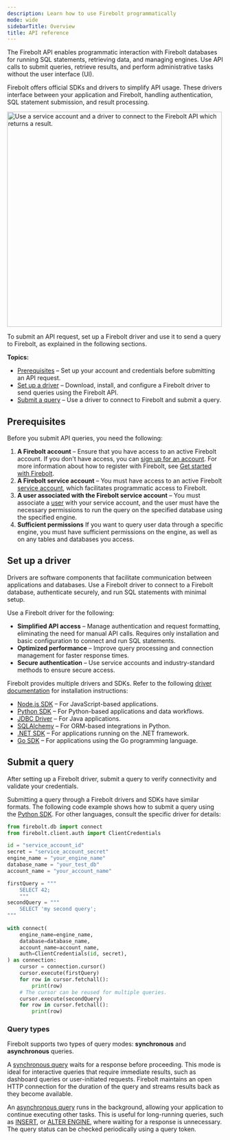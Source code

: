 ```yaml
---
description: Learn how to use Firebolt programmatically
mode: wide
sidebarTitle: Overview
title: API reference
---
```



The Firebolt API enables programmatic interaction with Firebolt databases for running SQL statements, retrieving data, and managing engines. Use API calls to submit queries, retrieve results, and perform administrative tasks without the user interface (UI).  

Firebolt offers official SDKs and drivers to simplify API usage. These drivers interface between your application and Firebolt, handling authentication, SQL statement submission, and result processing.

<img src="/assets/images/API-workflow.png" alt="Use a service account and a driver to connect to the Firebolt API which returns a result." width="500"/>

To submit an API request, set up a Firebolt driver and use it to send a query to Firebolt, as explained in the following sections.

**Topics:**

* [Prerequisites](/#prerequisites) &ndash; Set up your account and credentials before submitting an API request.
* [Set up a driver](/#set-up-a-driver) &ndash; Download, install, and configure a Firebolt driver to send queries using the Firebolt API.
* [Submit a query](/#submit-a-query) &ndash; Use a driver to connect to Firebolt and submit a query.

## Prerequisites
Before you submit API queries, you need the following:

1. **A Firebolt account** &ndash; Ensure that you have access to an active Firebolt account. If you don't have access, you can [sign up for an account](https://www.firebolt.io/sign-up). For more information about how to register with Firebolt, see [Get started with Firebolt](/Guides/getting-started).
2. **A Firebolt service account** &ndash; You must have access to an active Firebolt [service account](/Guides/managing-your-organization/service-accounts), which facilitates programmatic access to Firebolt.
3. **A user associated with the Firebolt service account** &ndash; You must associate a [user](/Guides/managing-your-organization/managing-users#-users) with your service account, and the user must have the necessary permissions to run the query on the specified database using the specified engine.
4. **Sufficient permissions** If you want to query user data through a specific engine, you must have sufficient permissions on the engine, as well as on any tables and databases you access.

## Set up a driver

Drivers are software components that facilitate communication between applications and databases.  Use a Firebolt driver to connect to a Firebolt database, authenticate securely, and run SQL statements with minimal setup. 

 Use a Firebolt driver for the following:

- **Simplified API access** &ndash; Manage authentication and request formatting, eliminating the need for manual API calls. Requires only installation and basic configuration to connect and run SQL statements.
- **Optimized performance** &ndash; Improve query processing and connection management for faster response times.
- **Secure authentication** &ndash; Use service accounts and industry-standard methods to ensure secure access.

Firebolt provides multiple drivers and SDKs. Refer to the following [driver documentation](/Guides/integrations/integrations) for installation instructions:

* [Node.js SDK](/Guides/developing-with-firebolt/connecting-with-nodejs) &ndash; For JavaScript-based applications.
* [Python SDK](/Guides/developing-with-firebolt/connecting-with-Python) &ndash; For Python-based applications and data workflows.
* [JDBC Driver](/Guides/developing-with-firebolt/connecting-with-jdbc) &ndash; For Java applications.
* [SQLAlchemy](/Guides/developing-with-firebolt/connecting-with-sqlalchemy) &ndash; For ORM-based integrations in Python.
* [.NET SDK](/Guides/developing-with-firebolt/connecting-with-net-sdk) &ndash; For applications running on the .NET framework.
* [Go SDK](/Guides/developing-with-firebolt/connecting-with-go) &ndash; For applications using the Go programming language.

## Submit a query

After setting up a Firebolt driver, submit a query to verify connectivity and validate your credentials.

Submitting a query through a Firebolt drivers and SDKs have similar formats. The following code example shows how to submit a query using the [Python SDK](/Guides/developing-with-firebolt/connecting-with-Python). For other languages, consult the specific driver for details:

```python
from firebolt.db import connect
from firebolt.client.auth import ClientCredentials

id = "service_account_id"
secret = "service_account_secret"
engine_name = "your_engine_name"
database_name = "your_test_db"
account_name = "your_account_name"

firstQuery = """
    SELECT 42;
    """
secondQuery = """
    SELECT 'my second query';
"""
    
with connect(
    engine_name=engine_name,
    database=database_name,
    account_name=account_name,
    auth=ClientCredentials(id, secret),
) as connection:
    cursor = connection.cursor()
    cursor.execute(firstQuery)
    for row in cursor.fetchall():
        print(row)
    # The cursor can be reused for multiple queries.
    cursor.execute(secondQuery)
    for row in cursor.fetchall():
        print(row)
```

### Query types
Firebolt supports two types of query modes: **synchronous** and **asynchronous** queries.

A [synchronous query](/API-reference/using-sync-queries) waits for a response before proceeding. This mode is ideal for interactive queries that require immediate results, such as dashboard queries or user-initiated requests. Firebolt maintains an open HTTP connection for the duration of the query and streams results back as they become available.

An [asynchronous query](/API-reference/using-async-queries) runs in the background, allowing your application to continue executing other tasks. This is useful for long-running queries, such as [INSERT](/sql_reference/commands/data-management/insert), or [ALTER ENGINE](/sql_reference/commands/engines/alter-engine), where waiting for a response is unnecessary. The query status can be checked periodically using a query token.


